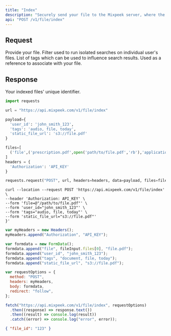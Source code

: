 ```yaml
---
title: "Index"
description: "Securely send your file to the Mixpeek server, where the content is extracted, indexed and then searchable. Files are never stored on our servers."
api: "POST /v1/file/index"
---
```


## Request

<ParamField body="file" type="file" required>
  Provide your file.
</ParamField>

<ParamField body="user_id" type="string" optional>
  Filter used to run isolated searches on individual user's files.
</ParamField>

<ParamField body="tags" type="string" optional>
  List of tags which can be used to influence search results.
</ParamField>

<ParamField body="static_file_url" type="string" optional>
  Used as a reference to associate with your file.
</ParamField>

## Response

<ResponseField name="file_id" type="string" required>
  Your indexed files' unique identifier.
</ResponseField>

<RequestExample>

```python Python
import requests

url = "https://api.mixpeek.com/v1/file/index"

payload={
  'user_id': 'john_smith_123',
  'tags': 'audio, file, today',
  'static_file_url': 's3://file.pdf'
}

files=[
  ('file',('prescription.pdf',open('path/to/file.pdf','rb'),'application/pdf'))
]
headers = {
  'Authorization': 'API_KEY'
}

requests.request("POST", url, headers=headers, data=payload, files=files)
```

```shell Shell
curl --location --request POST 'https://api.mixpeek.com/v1/file/index' \
--header 'Authorization: API_KEY' \
--form 'file=@"/path/to/file.pdf"' \
--form 'user_id="john_smith_123"' \
--form 'tags="audio, file, today"' \
--form 'static_file_url="s3://file.pdf"'
}'
```

```javascript Javascript
var myHeaders = new Headers();
myHeaders.append("Authorization", "API_KEY");

var formdata = new FormData();
formdata.append("file", fileInput.files[0], "file.pdf");
formdata.append("user_id", "john_smith_123");
formdata.append("tags", "document, file, today");
formdata.append("static_file_url", "s3://file.pdf");

var requestOptions = {
  method: "POST",
  headers: myHeaders,
  body: formdata,
  redirect: "follow",
};

fetch("https://api.mixpeek.com/v1/file/index", requestOptions)
  .then((response) => response.text())
  .then((result) => console.log(result))
  .catch((error) => console.log("error", error));
```

</RequestExample>

<ResponseExample>

```json Response
{ "file_id": "123" }
```

</ResponseExample>
